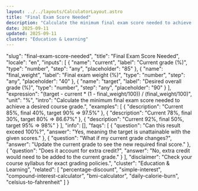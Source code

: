 ```yaml
---
layout: ../../layouts/CalculatorLayout.astro
title: "Final Exam Score Needed"
description: "Calculate the minimum final exam score needed to achieve a desired course grade."
date: 2025-09-11
updated: 2025-09-11
cluster: "Education & Learning"
---
```


  "slug": "final-exam-score-needed",
  "title": "Final Exam Score Needed",
  "locale": "en",
  "inputs": [
    {
      "name": "current",
      "label": "Current grade (%)",
      "type": "number",
      "step": "any",
      "placeholder": "85"
    },
    {
      "name": "final_weight",
      "label": "Final exam weight (%)",
      "type": "number",
      "step": "any",
      "placeholder": "40"
    },
    {
      "name": "target",
      "label": "Desired overall grade (%)",
      "type": "number",
      "step": "any",
      "placeholder": "90"
    }
  ],
  "expression": "(target - current * (1 - final_weight/100)) / (final_weight/100)",
  "unit": "%",
  "intro": "Calculate the minimum final exam score needed to achieve a desired course grade.",
  "examples": [
    {
      "description": "Current 85%, final 40%, target 90% ⇒ 97.5%"
    },
    {
      "description": "Current 78%, final 30%, target 80% ⇒ 86.67%"
    },
    {
      "description": "Current 92%, final 50%, target 95% ⇒ 98%"
    }
  ],
  "info": [],
  "faqs": [
    {
      "question": "Can this result exceed 100%?",
      "answer": "Yes, meaning the target is unattainable with the given scores."
    },
    {
      "question": "What if my current grade changes?",
      "answer": "Update the current grade to see the new required final score."
    },
    {
      "question": "Does it account for extra credit?",
      "answer": "No, extra credit would need to be added to the current grade."
    }
  ],
  "disclaimer": "Check your course syllabus for exact grading policies.",
  "cluster": "Education & Learning",
  "related": [
    "percentage-discount",
    "simple-interest",
    "compound-interest-calculator",
    "bmi-calculator",
    "daily-calorie-burn",
    "celsius-to-fahrenheit"
  ]
}

<Calculator schema={schema} />
